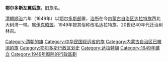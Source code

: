 {{unreferenced|time=2018-12-13T08:56:38+00:00}}
'''鄂尔多斯左翼后旗'''，旧旗名。

[[清朝|清朝]][[顺治|顺治]]六年（1649年）以[[鄂尔多斯部|鄂尔多斯部]]置，[[治所|治所]]在今[[内蒙古自治区|内蒙古自治区]][[达拉特旗|达拉特旗]]西北大树湾一带。属[[伊克昭盟|伊克昭盟]]。1949年按其俗称改名达拉特旗。20世纪40年代迁治树林召。 

{{中华民国绥远省行政区划}}
{{内蒙古行政区划小作品}}
{{DEFAULTSORT:E}}
[[Category:清朝的旗|Category:清朝的旗]]
[[Category:中华民国绥远省的旗|Category:中华民国绥远省的旗]]
[[Category:内蒙古自治区已撤消的旗|Category:内蒙古自治区已撤消的旗]]
[[Category:鄂尔多斯行政区划史|Category:鄂尔多斯行政区划史]]
[[Category:达拉特旗|Category:达拉特旗]]
[[Category:1649年建立|Category:1649年建立]]
[[Category:1949年廢除的行政區劃|Category:1949年廢除的行政區劃]]